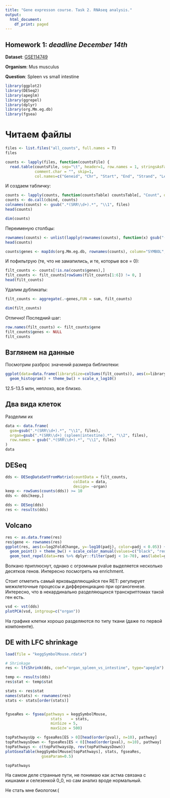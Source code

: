 ```yaml
---
title: "Gene expresson course. Task 2. RNAseq analysis."
output:
  html_document:
    df_print: paged
---
```


## Homework 1: _deadline December 14th_

__Dataset__: [GSE114749](https://www.ncbi.nlm.nih.gov/geo/query/acc.cgi?acc=GSE114749)

__Organism__: Mus musculus

__Question__: Spleen vs small intestine





```r
library(ggplot2)
library(DESeq2)
library(apeglm)
library(ggrepel)
library(dplyr)
library(org.Mm.eg.db)
library(fgsea)
```


# Читаем файлы
```r

files <- list.files("all_counts", full.names = T)
files
```

```r
counts <- lapply(files, function(countsFile) {
  read.table(countsFile, sep="\t", header=1, row.names = 1, stringsAsFactors = F, 
             comment.char = "", skip=1, 
             col.names=c("Geneid", "Chr", "Start", "End", "Strand", "Length", "Count"))})
```

И создаем табличку:
```r
counts <- lapply(counts, function(countsTable) countsTable[, "Count", drop=F])
counts <- do.call(cbind, counts)
colnames(counts) <- gsub(".*(SRR\\d+).*", "\\1", files)
head(counts)
```
```r
dim(counts)
```

Переименую столбцы:
```r
rownames(counts) <- unlist(lapply(rownames(counts), function(x) gsub("(ENSMUSG\\d+)\\.\\d+", "\\1", x, perl=T)))
head(counts)
```
```r
counts$genes <- mapIds(org.Mm.eg.db, rownames(counts), column="SYMBOL", "ENSEMBL", multiVals = "first")
```

И пофильтрую (те, что не замапились, и те, которые все = 0): 
```r
filt_counts <- counts[!is.na(counts$genes),]
filt_counts <- filt_counts[rowSums(filt_counts[1:6]) != 0, ]
head(filt_counts)
```

Удалим дубликаты:
```r
filt_counts <- aggregate(.~genes,FUN = sum, filt_counts)
```

```r
dim(filt_counts)
```

Отлично! Последний шаг:

```r
row.names(filt_counts) <- filt_counts$gene
filt_counts$genes <- NULL
filt_counts
```

## Взглянем на данные
Посмотрим разброс значений размера библиотеки:
```r
ggplot(data=data.frame(librarySize=colSums(filt_counts)), aes(x=librarySize)) +
  geom_histogram() + theme_bw() + scale_x_log10()
```

12.5-13.5 млн, неплохо, все близко.


## Два вида клеток
Разделим их

```r
data <- data.frame(
  gsm=gsub(".*(SRR\\d+).*", "\\1", files),
  organ=gsub(".*(SRR\\d+)_(spleen|intestine).*", "\\2", files),
  row.names = gsub(".*(SRR\\d+).*", "\\1", files)
)
data
```
## DESeq


```r
dds <- DESeqDataSetFromMatrix(countData = filt_counts,
                              colData = data,
                              design= ~organ)
keep <- rowSums(counts(dds)) >= 10
dds <- dds[keep,]
```
```r
dds <- DESeq(dds)
res <- results(dds)
```

## Volcano
```r
res <- as.data.frame(res)
res$gene <- rownames(res)
ggplot(res, aes(x=log2FoldChange, y=-log10(padj), color=padj < 0.05)) +
  geom_point() + theme_bw() + scale_color_manual(values=c("black", "red"))+
  geom_text_repel(data=res %>% dplyr::filter(padj < 1e-70), aes(label=gene, color=NULL))
```

Волкано приплюснут, однако с огромным pvalue выделяется несколько десятков генов. Интересно посмотреть на enrichment.

Стоит отметить самый ярковыделяющийся ген RET: регулирует межклеточные процессы и дифференциацию при органогенезе. Интересно, что в некардинально разделяющихся  транскриптомах такой ген есть.

```r
vsd <- vst(dds)
plotPCA(vsd, intgroup=c("organ"))
```

На графике клетки хорошо разделяются по типу ткани (даже по первой компоненте). 

## DE with LFC shrinkage


```r
load(file = "keggSymbolMouse.rdata")

# Shrinkage
res <- lfcShrink(dds, coef="organ_spleen_vs_intestine", type="apeglm")

temp <- results(dds)
res$stat <- temp$stat

stats <- res$stat
names(stats) <- rownames(res)
stats <- stats[order(stats)]


fgseaRes <- fgsea(pathways = keggSymbolMouse, 
                    stats    = stats,
                    minSize = 5,
                    maxSize = 500)
```

```r
topPathwaysUp <- fgseaRes[ES > 0][head(order(pval), n=10), pathway]
topPathwaysDown <- fgseaRes[ES < 0][head(order(pval), n=10), pathway]
topPathways <- c(topPathwaysUp, rev(topPathwaysDown))
plotGseaTable(keggSymbolMouse[topPathways], stats, fgseaRes, 
                gseaParam=0.5)
```

```r
topPathways
```

На самом деле странные пути, не понимаю как астма связана с кишками и селезенкой 0_0, но сам анализ вроде нормальный. 

Не стать мне биологом:(


